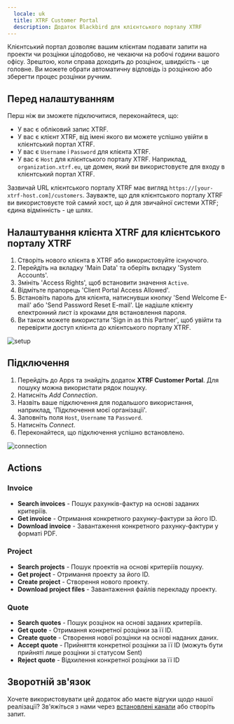 ```yaml
---
  locale: uk
  title: XTRF Customer Portal
  description: Додаток Blackbird для клієнтського порталу XTRF
---
```


<LinkCard title="View on Github" target="_blank" href="https://github.com/bb-io/XTRF-Customer-portal" icon="github" />

Клієнтський портал дозволяє вашим клієнтам подавати запити на проекти чи розцінки цілодобово, не чекаючи на робочі години вашого офісу. Зрештою, коли справа доходить до розцінок, швидкість - це головне. Ви можете обрати автоматичну відповідь із розцінкою або зберегти процес розцінки ручним.

## Перед налаштуванням

Перш ніж ви зможете підключитися, переконайтеся, що:

- У вас є обліковий запис XTRF.
- У вас є клієнт XTRF, від імені якого ви можете успішно увійти в клієнтський портал XTRF.
- У вас є `Username` і `Password` для клієнта XTRF.
- У вас є `Host` для клієнтського порталу XTRF. Наприклад, `organization.xtrf.eu`, це домен, який ви використовуєте для входу в клієнтський портал XTRF.

Зазвичай URL клієнтського порталу XTRF має вигляд `https://[your-xtrf-host.com]/customers`. Зауважте, що для клієнтського порталу XTRF ви використовуєте той самий хост, що й для звичайної системи XTRF; єдина відмінність - це шлях.

## Налаштування клієнта XTRF для клієнтського порталу XTRF

1. Створіть нового клієнта в XTRF або використовуйте існуючого.
2. Перейдіть на вкладку 'Main Data' та оберіть вкладку 'System Accounts'.
3. Змініть 'Access Rights', щоб встановити значення `Active`.
4. Відмітьте прапорець 'Client Portal Access Allowed'.
5. Встановіть пароль для клієнта, натиснувши кнопку 'Send Welcome E-mail' або 'Send Password Reset E-mail'. Це надішле клієнту електронний лист із кроками для встановлення пароля.
6. Ви також можете використати 'Sign in as this Partner', щоб увійти та перевірити доступ клієнта до клієнтського порталу XTRF.

![setup](https://raw.githubusercontent.com/bb-io/XTRF-Customer-portal/main//image/README/setup.png)

## Підключення

1. Перейдіть до Apps та знайдіть додаток **XTRF Customer Portal**. Для пошуку можна використати рядок пошуку.
2. Натисніть _Add Connection_.
3. Назвіть ваше підключення для подальшого використання, наприклад, 'Підключення моєї організації'.
4. Заповніть поля `Host`, `Username` та `Password`.
5. Натисніть _Connect_.
6. Переконайтеся, що підключення успішно встановлено.

![connection](https://raw.githubusercontent.com/bb-io/XTRF-Customer-portal/main//image/README/connection.png)

## Actions

### Invoice

- **Search invoices** - Пошук рахунків-фактур на основі заданих критеріїв.
- **Get invoice** - Отримання конкретного рахунку-фактури за його ID.
- **Download invoice** - Завантаження конкретного рахунку-фактури у форматі PDF.

### Project

- **Search projects** - Пошук проектів на основі критеріїв пошуку.
- **Get project** - Отримання проекту за його ID.
- **Create project** - Створення нового проекту.
- **Download project files** - Завантаження файлів перекладу проекту.

### Quote

- **Search quotes** - Пошук розцінок на основі заданих критеріїв.
- **Get quote** - Отримання конкретної розцінки за її ID.
- **Create quote** - Створення нової розцінки на основі наданих даних.
- **Accept quote** - Прийняття конкретної розцінки за її ID (можуть бути прийняті лише розцінки зі статусом Sent)
- **Reject quote** - Відхилення конкретної розцінки за її ID

## Зворотній зв'язок

Хочете використовувати цей додаток або маєте відгуки щодо нашої реалізації? Зв'яжіться з нами через [встановлені канали](https://www.blackbird.io/) або створіть запит.